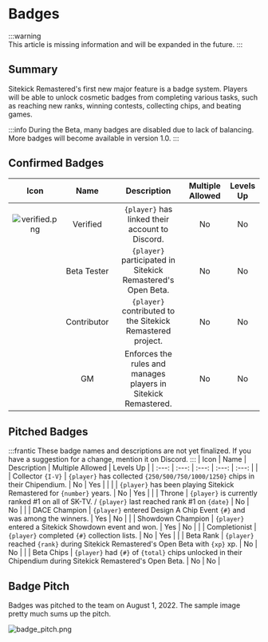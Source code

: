 # Badges

:::warning	
This article is missing information and will be expanded in the future. 
:::

## Summary

Sitekick Remastered's first new major feature is a badge system.  Players will be able to unlock cosmetic badges from completing various tasks, such as reaching new ranks, winning contests, collecting chips, and beating games.

:::info
During the Beta, many badges are disabled due to lack of balancing.  More badges will become available in version 1.0.
:::

## Confirmed Badges
| Icon | Name | Description | Multiple Allowed | Levels Up |
| :---: | :---: | :---: | :---: | :---: |
| ![verified.png](/img/wiki/features/badges/verified.png) | Verified | `{player}` has linked their account to Discord. | No | No |
| <FAIcon icon="fa-solid fa-notdef" size="2x" /> | Beta Tester | `{player}` participated in Sitekick Remastered's Open Beta. | No | No |
| <FAIcon icon="fa-solid fa-notdef" size="2x" /> | Contributor | `{player}` contributed to the Sitekick Remastered project. | No | No |
| <FAIcon icon="fa-solid fa-notdef" size="2x" /> | GM | Enforces the rules and manages players in Sitekick Remastered. | No | No |

## Pitched Badges
:::frantic
These badge names and descriptions are not yet finalized.  If you have a suggestion for a change, mention it on Discord.
:::
| Icon | Name | Description | Multiple Allowed | Levels Up |
| :---: | :---: | :---: | :---: | :---: |
| <FAIcon icon="fa-solid fa-notdef" size="2x" /> | Collector `{I-V}` | `{player}` has collected `{250/500/750/1000/1250}` chips in their Chipendium. | No | Yes |
| <FAIcon icon="fa-solid fa-notdef" size="2x" /> | <FAIcon icon="fa-solid fa-notdef" size="2x" /> | `{player}` has been playing Sitekick Remastered for `{number}` years. | No | Yes |
| <FAIcon icon="fa-solid fa-notdef" size="2x" /> | Throne | `{player}` is currently ranked #1 on all of SK-TV. / `{player}` last reached rank #1 on `{date}` | No | No |
| <FAIcon icon="fa-solid fa-notdef" size="2x" /> | DACE Champion | `{player}` entered Design A Chip Event `{#}` and was among the winners. | Yes | No |
| <FAIcon icon="fa-solid fa-notdef" size="2x" /> | Showdown Champion | `{player}` entered a Sitekick Showdown event and won. | Yes | No |
| <FAIcon icon="fa-solid fa-notdef" size="2x" /> | Completionist | `{player}` completed `{#}` collection lists. | No | Yes |
| <FAIcon icon="fa-solid fa-notdef" size="2x" /> | Beta Rank | `{player}` reached `{rank}` during Sitekick Remastered's Open Beta with `{xp}` xp. | No | No |
| <FAIcon icon="fa-solid fa-notdef" size="2x" /> | Beta Chips | `{player}` had `{#}` of `{total}` chips unlocked in their Chipendium during Sitekick Remastered's Open Beta. | No | No |

## Badge Pitch

Badges was pitched to the team on August 1, 2022.  The sample image pretty much sums up the pitch.

![badge_pitch.png](/img/wiki/features/badges/badge_pitch.png)